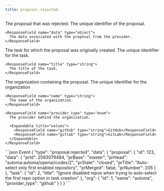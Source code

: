 ```yaml
---
title: proposal.rejected
---
```


<ResponseField name="proposal" type="Proposal">
  The proposal that was rejected.

  <Expandable title="properties">
    <ResponseField name="id" type="number">
      The unique identifier of the proposal.
    </ResponseField>

    <ResponseField name="data" type="object">
      The data associated with the proposal from the provider.
    </ResponseField>

  </Expandable>
</ResponseField>

<ResponseField name="task" type="Task">
  The task for which the proposal was originally created.

  <Expandable title="properties">
    <ResponseField name="id" type="number">
      The unique identifier for the task.
    </ResponseField>

    <ResponseField name="title" type="string">
      The title of the task.
    </ResponseField>

  </Expandable>
</ResponseField>

<ResponseField name="org" type="Organization">
  The organization containing the proposal.

  <Expandable title="properties">
    <ResponseField name="id" type="number">
      The unique identifier for the organization
    </ResponseField>

    <ResponseField name="name" type="string">
      The name of the organization.
    </ResponseField>

    <ResponseField name="provider_type" type="enum">
      The provider behind the organization.

      <Expandable title="values">
        <ResponseField name="github" type="string">GitHub</ResponseField>
        <ResponseField name="gitlab" type="string">GitLab</ResponseField>
      </Expandable>
    </ResponseField>

  </Expandable>
</ResponseField>

<ResponseExample>
```json Event
{
  "type": "proposal.rejected",
  "data": {
    "proposal": {
      "id": 123,
      "data": {
        "prId": 2593079484,
        "prBase": "master",
        "prHead": "automa:automa/openai/codex/2",
        "prState": "closed",
        "prTitle": "Auto-select only first enabled repository",
        "prMerged": false,
        "prNumber": 205
      }
    },
    "task": {
      "id": 2,
      "title": "Ignore disabled repos when trying to auto-select the first repo option in task creation"
    },
    "org": {
      "id": 1,
      "name": "automa",
      "provider_type": "github"
    }
  }
}
```
</ResponseExample>
